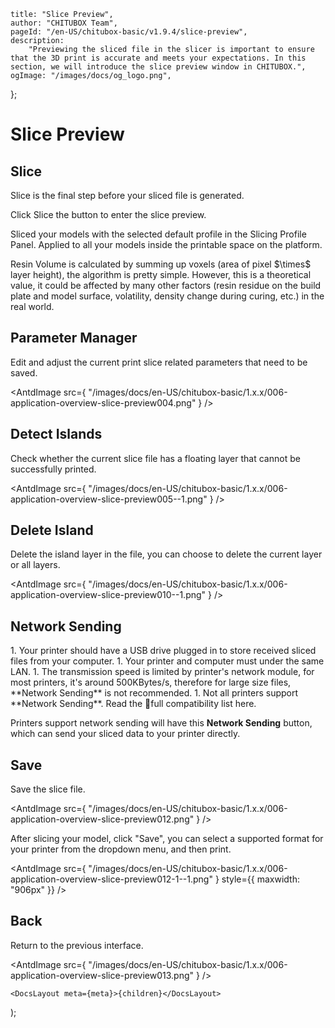 
	title: "Slice Preview",
	author: "CHITUBOX Team",
	pageId: "/en-US/chitubox-basic/v1.9.4/slice-preview",
	description:
		"Previewing the sliced file in the slicer is important to ensure that the 3D print is accurate and meets your expectations. In this section, we will introduce the slice preview window in CHITUBOX.",
	ogImage: "/images/docs/og_logo.png",
};

# Slice Preview

## Slice

Slice is the final step before your sliced file is generated.

Click Slice the button to enter the slice preview.

<ImageContainer>
	<AntdImage
		src={
			"/images/docs/en-US/chitubox-basic/1.x.x/006-application-overview-slice-preview001.png"
		}
	/>
</ImageContainer>

<ImageContainer>
	<AntdImage
		src={
			"/images/docs/en-US/chitubox-basic/1.x.x/006-application-overview-slice-preview002--1.png"
		}
	/>
</ImageContainer>

Sliced your models with the selected default profile in the Slicing Profile Panel. Applied to all your models inside the printable space on the platform.

<Admonition type="note">
	Resin Volume is calculated by summing up voxels (area of pixel $\times$
	layer height), the algorithm is pretty simple. However, this is a
	theoretical value, it could be affected by many other factors (resin residue
	on the build plate and model surface, volatility, density change during
	curing, etc.) in the real world.
</Admonition>

## Parameter Manager

Edit and adjust the current print slice related parameters that need to be saved.

<AntdImage
	src={
		"/images/docs/en-US/chitubox-basic/1.x.x/006-application-overview-slice-preview004.png"
	}
/>

## Detect Islands

Check whether the current slice file has a floating layer that cannot be successfully printed.

<AntdImage
	src={
		"/images/docs/en-US/chitubox-basic/1.x.x/006-application-overview-slice-preview005--1.png"
	}
/>

## Delete Island

Delete the island layer in the file, you can choose to delete the current layer or all layers.

<AntdImage
	src={
		"/images/docs/en-US/chitubox-basic/1.x.x/006-application-overview-slice-preview010--1.png"
	}
/>

## Network Sending

<Admonition type="note">
	1. Your printer should have a USB drive plugged in to store received sliced files from your computer.
    1. Your printer and computer must under the same LAN.
    1. The transmission speed is limited by printer's network module, for most printers, it's around 500KBytes/s, therefore for large size files, **Network Sending** is not recommended.
    1. Not all printers support **Network Sending**. Read the <SpanA href="https://wkhvloo2kw.feishu.cn/docx/Q5nbdGSnfo5EbAxgEwKccN0Rnxe">📃full compatibility list</SpanA> here.
</Admonition>

Printers support network sending will have this **Network Sending** button, which can send your sliced data to your printer directly.

<ImageContainer>
	<AntdImage
		src={
			"/images/docs/en-US/chitubox-basic/1.x.x/006-application-overview-slice-preview023.png"
		}
	/>
</ImageContainer>

<ImageContainer>
	<AntdImage
		src={
			"/images/docs/en-US/chitubox-basic/1.x.x/006-application-overview-slice-preview024.png"
		}
	/>
</ImageContainer>

## Save

Save the slice file.

<AntdImage
	src={
		"/images/docs/en-US/chitubox-basic/1.x.x/006-application-overview-slice-preview012.png"
	}
/>

<Admonition type="note">
	After slicing your model, click "Save", you can select a supported format
	for your printer from the dropdown menu, and then print.
</Admonition>

<AntdImage
	src={
		"/images/docs/en-US/chitubox-basic/1.x.x/006-application-overview-slice-preview012-1--1.png"
	}
	style={{ maxwidth: "906px" }}
/>

## Back

Return to the previous interface.

<AntdImage
	src={
		"/images/docs/en-US/chitubox-basic/1.x.x/006-application-overview-slice-preview013.png"
	}
/>

	<DocsLayout meta={meta}>{children}</DocsLayout>
);
